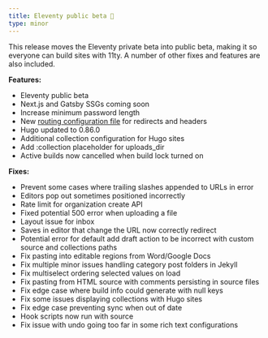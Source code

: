 ```yaml
---
title: Eleventy public beta 🎉
type: minor
---
```

This release moves the Eleventy private beta into public beta, making it so everyone can build sites with 11ty. A number of other fixes and features are also included.

**Features:**

* Eleventy public beta
* Next.js and Gatsby SSGs coming soon
* Increase minimum password length
* New [routing configuration file](/documentation/host/routing/#routing) for redirects and headers
* Hugo updated to 0.86.0
* Additional collection configuration for Hugo sites
* Add :collection placeholder for uploads\_dir
* Active builds now cancelled when build lock turned on

**Fixes:**

* Prevent some cases where trailing slashes appended to URLs in error
* Editors pop out sometimes positioned incorrectly
* Rate limit for organization create API
* Fixed potential 500 error when uploading a file
* Layout issue for inbox
* Saves in editor that change the URL now correctly redirect
* Potential error for default add draft action to be incorrect with custom source and collections paths
* Fix pasting into editable regions from Word/Google Docs
* Fix multiple minor issues handling category post folders in Jekyll
* Fix multiselect ordering selected values on load
* Fix pasting from HTML source with comments persisting in source files
* Fix edge case where build info could generate with null keys
* Fix some issues displaying collections with Hugo sites
* Fix edge case preventing sync when out of date
* Hook scripts now run with source
* Fix issue with undo going too far in some rich text configurations
